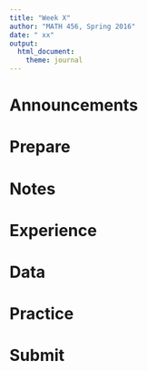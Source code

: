 ```yaml
---
title: "Week X"
author: "MATH 456, Spring 2016"
date: " xx"
output: 
  html_document: 
    theme: journal
---
```


# Announcements


# Prepare 


# Notes


# Experience 


# Data 


# Practice 


# Submit 
